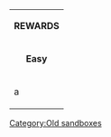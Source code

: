 <div style="height:8px;"></div>
{{Event/MapBox
|english = Transport operation! Sweep up the front
|japanese = 輸送作戦!前路掃討
|romaji = Yusou sakusen ! Zenro soutou
}}

{| class="wikitable" style="width:100%;"
|-
| colspan="3" style="font-weight:bold; font-size:16px; text-align:center;" |REWARDS
|-
| style="text-align:center; font-weight:bold;" |Easy
| style="text-align:center; font-weight:bold;" |Medium
| style="text-align:center; font-weight:bold;" |Hard
|-
|a
|b
|c
|}
[[Category:Old sandboxes]]